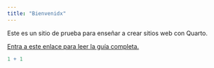 ```yaml
---
title: "Bienvenidx"
---
```


Este es un sitio de prueba para enseñar a crear sitios web con Quarto.

[Entra a este enlace para leer la guía completa.](https://github.com/bastianolea/clase_quarto_madrid)

```r
1 + 1
```
